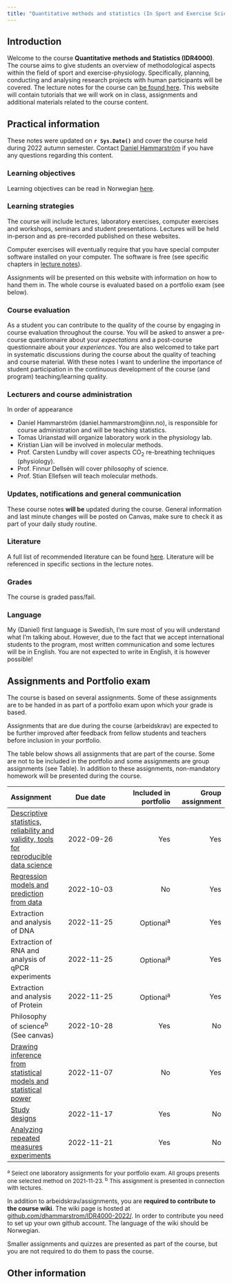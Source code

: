 ```yaml
---
title: "Quantitative methods and statistics (In Sport and Exercise Science)"
---
```


## Introduction

Welcome to the course **Quantitative methods and Statistics (IDR4000)**. The course aims to give students an overview of methodological aspects within the field of sport and exercise-physiology. Specifically, planning, conducting and analysing research projects with human participants will be covered. The lecture notes for the course can [be found here](https://dhammarstrom.github.io/quant-methods/). This website will contain tutorials that we will work on in class, assignments and additional materials related to the course content.  


## Practical information

These notes were updated on **`r Sys.Date()`** and cover the course held during 2022 autumn semester. Contact [Daniel Hammarström](mailto:daniel.hammarstrom@inn.no) if you have any questions regarding this content.

### Learning objectives
Learning objectives can be read in Norwegian [here](https://www.inn.no/content/view/full/163709/language/nor-NO).

### Learning strategies
The course will include lectures, laboratory exercises, computer exercises and workshops, seminars and student presentations. Lectures will be held in-person and as pre-recorded published on these websites.

Computer exercises will eventually require that you have special computer software installed on your computer. The software is free (see specific chapters in [lecture notes](https://dhammarstrom.github.io/quant-methods/installing-and-starting-up-r-and-r-studio.html#installing-and-starting-up-r-and-r-studio)).

Assignments will be presented on this website with information on how to hand them in. The whole course is evaluated based on a portfolio exam (see below).

### Course evaluation
As a student you can contribute to the quality of the course by engaging in course evaluation throughout the course. You will be asked to answer a pre-course questionnaire about your *expectations* and a post-course questionnaire about your *experiences*. You are also welcomed to take part in systematic discussions during the course about the quality of teaching and course material. With these notes I want to underline the importance of student participation in the continuous development of the course (and program) teaching/learning quality.


### Lecturers and course administration

In order of appearance 

- Daniel Hammarström (daniel.hammarstrom@inn.no), is responsible for course administration and will be teaching statistics.
- Tomas Urianstad will organize laboratory work in the physiology lab.
- Kristian Lian will be involved in molecular methods.
- Prof. Carsten Lundby will cover aspects CO<sub>2</sub> re-breathing techniques (physiology).
- Prof. Finnur Dellsén will cover philosophy of science. 
- Prof. Stian Ellefsen will teach molecular methods. 

### Updates, notifications and general communication

These course notes **will be** updated during the course. General information and last minute changes will be posted on Canvas, make sure to check it as part of your daily study routine. 


### Literature
A full list of recommended literature can be found [here](https://www.inn.no/pensum). Literature will be referenced in specific sections in the lecture notes.

### Grades
The course is graded pass/fail.

### Language 
My (Daniel) first language is Swedish, I'm sure most of you will understand what I'm talking about. However, due to the fact that we accept international students to the program, most written communication and some lectures will be in English. You are not expected to write in English, it is however possible!


## Assignments and Portfolio exam

The course is based on several assignments. Some of these assignments are to be handed in as part of a portfolio exam upon which your grade is based. 

Assignments that are due during the course (arbeidskrav) are expected to be further improved after feedback from fellow students and teachers before inclusion in your portfolio.

The table below shows all assignments that are part of the course. Some are not to be included in the portfolio and some assignments are group assignments (see Table). In addition to these assignments, non-mandatory homework will be presented during the course.


|Assignment |Due date |Included in portfolio |Group assignment|
| :--- | :---: | ---:| ---:|
|[Descriptive statistics, reliability and validity, tools for reproducible data science](assignment-1.html)| 2022-09-26 |Yes|Yes|
|[Regression models and prediction from data](assignment-2.html)|2022-10-03|No|Yes|
|Extraction and analysis of DNA |2022-11-25|Optional^a^|Yes|
|Extraction of RNA and analysis of qPCR experiments|2022-11-25|Optional^a^|Yes|
|Extraction and analysis of Protein|2022-11-25|Optional^a^|Yes|
|Philosophy of science^b^ (See canvas)|2022-10-28|Yes|No|
|[Drawing inference from statistical models and statistical power](assignment-3.html)|2022-11-07|No|Yes|
|[Study designs](assignment-4.html)|2022-11-17|Yes|No|
|[Analyzing repeated measures experiments](assignment-5.html)|2022-11-21|Yes|No|


 <font size="2">^a^ Select one laboratory assignments for your portfolio exam. All groups presents one selected method on 2021-11-23. ^b^ This assignment is presented in connection with lectures. 
 </font>

In addition to arbeidskrav/assignments, you are **required to contribute to the course wiki**. The wiki page is hosted at [github.com/dhammarstrom/IDR4000-2022/](https://github.com/dhammarstrom/IDR4000-2022/wiki). In order to contribute you need to set up your own github account. The language of the wiki should be Norwegian.


Smaller assignments and quizzes are presented as part of the course, but you are not required to do them to pass the course.

## Other information

